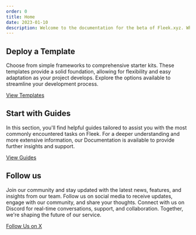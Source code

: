 ```yaml
---
order: 0
title: Home
date: 2023-01-10
description: Welcome to the documentation for the beta of Fleek.xyz. Whether you are an expert or an absolute beginner, you'll find your answers here.
---
```



<DocsHero
  client:load
  title="Fleek Documentation"
  description="Kickstart your Fleek journey with our documentation, detailed guides and references. Browse our platform resources for a deep dive into our features."
/>

<div className="my-12 bg-gray-dark-6 p-[1px]" />

## Deploy a Template

Choose from simple frameworks to comprehensive starter kits. These templates provide a solid foundation, allowing for flexibility and easy adaptation as your project develops. Explore the options available to streamline your development process.

<div className="typo-btn-l mb-32">
  <a href="https://app.fleek.xyz/" target="_blank" rel="noopener noreferrer">
    <ButtonGray className="flex items-center justify-center gap-12">
      <div>View Templates</div>
    </ButtonGray>
  </a>
</div>

<div className="my-12 bg-gray-dark-6 p-[1px]" />

## Start with Guides

In this section, you'll find helpful guides tailored to assist you with the most commonly encountered tasks on Fleek. For a deeper understanding and more extensive information, our Documentation is available to provide further insights and support.

<div className="typo-btn-l mb-32">
  <a href="https://app.fleek.xyz/" target="_blank" rel="noopener noreferrer">
    <ButtonGray className="flex items-center justify-center gap-12">
      <div>View Guides</div>
    </ButtonGray>
  </a>
</div>

<div className="my-12 bg-gray-dark-6 p-[1px]" />

## Follow us

Join our community and stay updated with the latest news, features, and insights from our team. Follow us on social media to receive updates, engage with our community, and share your thoughts. Connect with us on Discord for real-time conversations, support, and collaboration. Together, we're shaping the future of our service.

<div className="typo-btn-l mb-32">
  <a href="https://x.com/fleek" target="_blank" rel="noopener noreferrer">
    <ButtonGray className="flex items-center justify-center gap-12">
      <div>Follow Us on X</div>
    </ButtonGray>
  </a>
</div>

